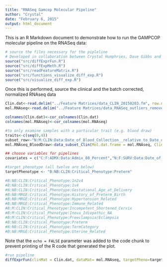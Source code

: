```yaml
---
title: "RNASeq Gamcop Molecular Pipeline"
author: "Crystal"
date: "February 6, 2015"
output: html_document
---
```


This is an R Markdown document to demonstrate how to run the GAMPCOP molecular pipeline on the RNASeq data:

```r
# source the files necessary for the pipleline
# Developed in collaboration between Crystal Humphries, Dave Gibbs and Nyasha Chambwe
source("src/diffExprFun.R")
source("src/diffExpMeth.R")
source("src/readFeatureMatrix.R")
source("src/functions_visualize_diff_exp.R")
source("src/visualize_diff_exp.R")
```

Once this is performed, source the clinical and the batch corrected, normalized RNAseq data

```r
Clin.dat<-read.delim("../Feature Matrices/data_CLIN_20150203.fm", row.names=1, header=T)
mol.RNAseq<-read.delim("../Feature Matrices/data_RNASeq_outliers_removed_normalized_GenesWithCountsAbove2_batchCorrected.fm", row.names=1, header=T)

colnames(Clin.dat)<-cor_colnames(Clin.dat)
colnames(mol.RNAseq)<-cor_colnames(mol.RNAseq)

#to only examine samples with a particular trait (e.g. blood draw)
traits<-c(seq(0,4))
subset_row<-"N:M:CLIN:Data:Date_of_Blood_Collection__relative_to_Date_of_Birth"
mol.RNAseq_BloodDraw<-data_subset_Clin(Mol.dat.frame = mol.RNAseq, Clin.dat.frame = Clin.dat, clin.rowname = subset_row, traits = traits)

## choose variables for pipelines
covariates = c("C:F:ADMX:Data:Admix_80_Percent","N:F:SURV:Data:Date_of_Birth__relative_to_Date_of_Birth") 

#target phenotype (all twelve are below)
targetPhenotype <- "B:NB:CLIN:Critical_Phenotype:Preterm"

#B:NB:CLIN:Critical_Phenotype:1n2v4
#B:NB:CLIN:Critical_Phenotype:1v4
#N:NB:CLIN:Critical_Phenotype:Gestational_Age_at_Delivery
#B:NB:MRGE:Critical_Phenotype:History_of_Preterm_Birth
#B:NB:MRGE:Critical_Phenotype:Hypertension_Related
#B:NB:MRGE:Critical_Phenotype:Immune_Related
#B:M:CLIN:Critical_Phenotype:Incompetent_Shortened_Cervix
#B:M:CLIN:Critical_Phenotype:Inova_Idiopathic_NA
#B:M:CLIN:Critical_Phenotype:Preeclampsia/Eclampsia
#B:NB:CLIN:Critical_Phenotype:Preterm
#N:NB:CLIN:Critical_Phenotype:TermCategory
#B:NB:MRGE:Critical_Phenotype:Uterine_Related
```

Note that the `echo = FALSE` parameter was added to the code chunk to prevent printing of the R code that generated the plot.
```r
#run pipeline
diffExprFun(clinMat = Clin.dat, dataMat= mol.RNAseq, targetPheno=targetPhenotype, covarVec=covariates,FCThresh=0.05, pValueThresh=0.5, writingDir="/Users/chumphri/Projects/RNAseq/Gamcop_output/") 
```
